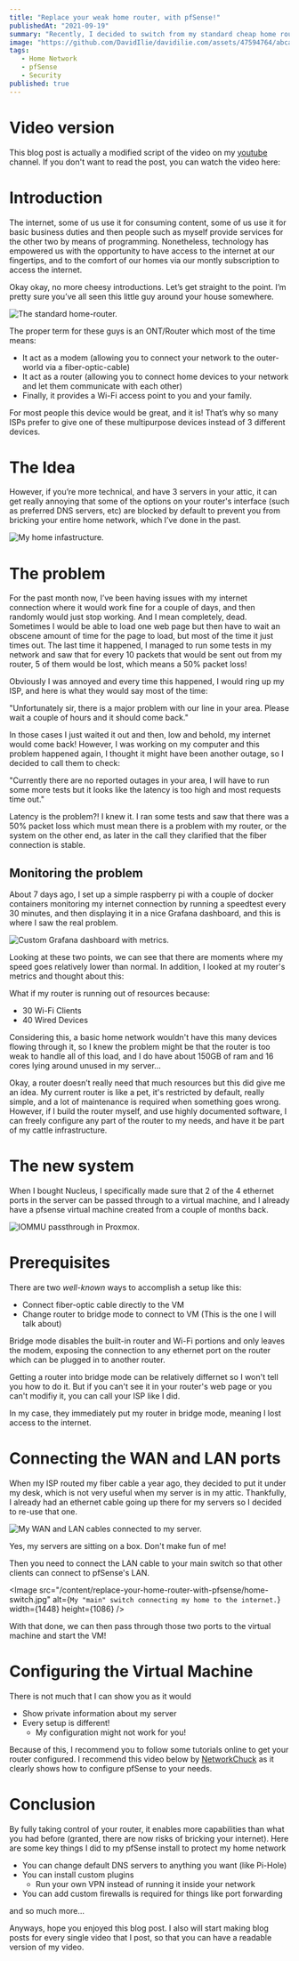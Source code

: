 ```yaml
---
title: "Replace your weak home router, with pfSense!"
publishedAt: "2021-09-19"
summary: "Recently, I decided to switch from my standard cheap home router, to a custom virtual machine running pfSense on my server. This blog post will contain all the hurdles and issues that I went through, and how you can setup this up for yourself!"
image: "https://github.com/DavidIlie/davidilie.com/assets/47594764/abca51a7-7433-47ac-bc36-dc8a9499b369"
tags:
   - Home Network
   - pfSense
   - Security
published: true
---
```


# Video version

This blog post is actually a modified script of the video on my [youtube](https://www.youtube.com/channel/UC92hn9Y8WcY_5LribMDW8uA) channel. If you don't want to read the post, you can watch the video here:

<YouTubeVideo url="https://www.youtube.com/embed/NwNfNV2neVc" />

# Introduction

The internet, some of us use it for consuming content, some of us use it for basic business duties and then people such as myself provide services for the other two by means of programming. Nonetheless, technology has empowered us with the opportunity to have access to the internet at our fingertips, and to the comfort of our homes via our montly subscription to access the internet.

Okay okay, no more cheesy introductions. Let’s get straight to the point. I’m pretty sure you’ve all seen this little guy around your house somewhere.

<Image
   src="/content/replace-your-home-router-with-pfsense/ont-router.jpg"
   alt="The standard home-router."
   width={800}
   height={800}
/>

The proper term for these guys is an ONT/Router which most of the time means:

-  It act as a modem (allowing you to connect your network to the outer-world via a fiber-optic-cable)
-  It act as a router (allowing you to connect home devices to your network and let them communicate with each other)
-  Finally, it provides a Wi-Fi access point to you and your family.

For most people this device would be great, and it is! That’s why so many ISPs prefer to give one of these multipurpose devices instead of 3 different devices.

# The Idea

However, if you’re more technical, and have 3 servers in your attic, it can get really annoying that some of the options on your router's interface (such as preferred DNS servers, etc) are blocked by default to prevent you from bricking your entire home network, which I’ve done in the past.

<Image
   src="/content/replace-your-home-router-with-pfsense/home-cluster.png"
   alt="My home infastructure."
   width={1295}
   height={410}
/>

# The problem

For the past month now, I’ve been having issues with my internet connection where it would work fine for a couple of days, and then randomly would just stop working. And I mean completely, dead. Sometimes I would be able to load one web page but then have to wait an obscene amount of time for the page to load, but most of the time it just times out. The last time it happened, I managed to run some tests in my network and saw that for every 10 packets that would be sent out from my router, 5 of them would be lost, which means a 50% packet loss!

Obviously I was annoyed and every time this happened, I would ring up my ISP, and here is what they would say most of the time:

<Callout italic>
   "Unfortunately sir, there is a major problem with our line in your area.
   Please wait a couple of hours and it should come back."
</Callout>

In those cases I just waited it out and then, low and behold, my internet would come back! However, I was working on my computer and this problem happened again, I thought it might have been another outage, so I decided to call them to check:

<Callout italic>
   "Currently there are no reported outages in your area, I will have to run
   some more tests but it looks like the latency is too high and most requests
   time out."
</Callout>

Latency is the problem?! I knew it. I ran some tests and saw that there was a 50% packet loss which must mean there is a problem with my router, or the system on the other end, as later in the call they clarified that the fiber connection is stable.

## Monitoring the problem

About 7 days ago, I set up a simple raspberry pi with a couple of docker containers monitoring my internet connection by running a speedtest every 30 minutes, and then displaying it in a nice Grafana dashboard, and this is where I saw the real problem.

<Image
   src="/content/replace-your-home-router-with-pfsense/monitoring-pi.png"
   alt="Custom Grafana dashboard with metrics."
   width={806}
   height={683}
/>

Looking at these two points, we can see that there are moments where my speed goes relatively lower than normal. In addition, I looked at my router's metrics and thought about this:

What if my router is running out of resources because:

-  30 Wi-Fi Clients
-  40 Wired Devices

Considering this, a basic home network wouldn't have this many devices flowing through it, so I knew the problem might be that the router is too weak to handle all of this load, and I do have about 150GB of ram and 16 cores lying around unused in my server…

<Callout emoji="🤔">
   Okay, a router doesn’t really need that much resources but this did give me
   an idea. My current router is like a pet, it's restricted by default, really
   simple, and a lot of maintenance is required when something goes wrong.
   However, if I build the router myself, and use highly documented software, I
   can freely configure any part of the router to my needs, and have it be part
   of my cattle infrastructure.
</Callout>

# The new system

When I bought Nucleus, I specifically made sure that 2 of the 4 ethernet ports in the server can be passed through to a virtual machine, and I already have a pfsense virtual machine created from a couple of months back.

<Image
   src="/content/replace-your-home-router-with-pfsense/iommu-pci-device.png"
   alt="IOMMU passthrough in Proxmox."
   width={432}
   height={201}
/>

# Prerequisites

There are two _well-known_ ways to accomplish a setup like this:

-  Connect fiber-optic cable directly to the VM
-  Change router to bridge mode to connect to VM (This is the one I will talk about)

<Callout>
   Bridge mode disables the built-in router and Wi-Fi portions and only leaves
   the modem, exposing the connection to any ethernet port on the router which
   can be plugged in to another router.
</Callout>

Getting a router into bridge mode can be relatively differnet so I won't tell you how to do it. But if you can't see it in your router's web page or you can't modifiy it, you can call your ISP like I did.

In my case, they immediately put my router in bridge mode, meaning I lost access to the internet.

# Connecting the WAN and LAN ports

When my ISP routed my fiber cable a year ago, they decided to put it under my desk, which is not very useful when my server is in my attic. Thankfully, I already had an ethernet cable going up there for my servers so I decided to re-use that one.

<Image
   src="/content/replace-your-home-router-with-pfsense/server-wan-lan.jpg"
   alt="My WAN and LAN cables connected to my server."
   width={1448}
   height={1086}
/>

Yes, my servers are sitting on a box. Don't make fun of me!

Then you need to connect the LAN cable to your main switch so that other clients can connect to pfSense's LAN.

<Image
   src="/content/replace-your-home-router-with-pfsense/home-switch.jpg"
   alt={`My "main" switch connecting my home to the internet.`}
   width={1448}
   height={1086}
/>

With that done, we can then pass through those two ports to the virtual machine and start the VM!

# Configuring the Virtual Machine

There is not much that I can show you as it would

-  Show private information about my server
-  Every setup is different!
   -  My configuration might not work for you!

Because of this, I recommend you to follow some tutorials online to get your router configured. I recommend this video below by [NetworkChuck](https://www.youtube.com/c/NetworkChuck) as it clearly shows how to configure pfSense to your needs.

<YouTubeVideo url="https://www.youtube.com/embed/lUzSsX4T4WQ" />

# Conclusion

By fully taking control of your router, it enables more capabilities than what you had before (granted, there are now risks of bricking your internet). Here are some key things I did to my pfSense install to protect my home network

-  You can change default DNS servers to anything you want (like Pi-Hole)
-  You can install custom plugins
   -  Run your own VPN instead of running it inside your network
-  You can add custom firewalls is required for things like port forwarding

and so much more...

Anyways, hope you enjoyed this blog post. I also will start making blog posts for every single video that I post, so that you can have a readable version of my video.

